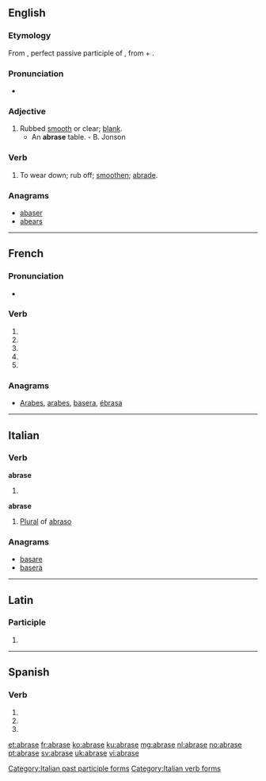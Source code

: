{{also|abrasé}}
==English==

===Etymology===
From {{etyl|la|en}} {{term|abrasus|abrāsus|lang=la}}, perfect passive participle of {{term|abrado|abrādō|abrade|lang=la}}, from {{term|ab||from, away from|lang=la}} + {{term|rado|rādō|lang=la|scrape}}.

===Pronunciation===
* {{a|US}} {{IPA|/ə.ˈbɹeɪz/}}

===Adjective===
{{en-adj|-}}

# Rubbed [[smooth]] or clear; [[blank]].
#* An '''abrase''' table. - B. Jonson

===Verb===
{{en-verb|abras|ing}}

# To wear down; rub off; [[smoothen]]; [[abrade]].

===Anagrams===
* [[abaser#English|abaser]]
* [[abears#English|abears]]

----

==French==

===Pronunciation===
* {{IPA|lang=fr|/a.bʁaz/}}

===Verb===
{{fr-verb-form}}

# {{conjugation of|abraser||1|s|pres|ind|lang=fr}}
# {{conjugation of|abraser||3|s|pres|ind|lang=fr}}
# {{conjugation of|abraser||1|s|pres|sub|lang=fr}}
# {{conjugation of|abraser||1|s|pres|sub|lang=fr}}
# {{conjugation of|abraser||2|s|imp|lang=fr}}

===Anagrams===
* [[Arabes#French|Arabes]], [[arabes#French|arabes]], [[basera#French|basera]], [[ébrasa#French|ébrasa]]

----

==Italian==

===Verb===
'''abrase'''

# {{conjugation of|abradere||3|s|[[past historic]]|lang=it}}

'''abrase''' {{f}}

# [[plural|Plural]] of [[abraso]]

===Anagrams===
* [[basare#Italian|basare]]
* [[baserà#Italian|baserà]]

[[Category:Italian past participle forms]]
[[Category:Italian verb forms]]

----

==Latin==

===Participle===
{{la-part-form|abrāse}}

# {{inflection of|abrasus|abrāsus|voc|m|s|lang=la}}

----

==Spanish==

===Verb===
{{es-verb-form|abrasar}}

# {{es-verb form of|ending=ar|mood=subjunctive|tense=present|pers=1|number=singular|abrasar}}
# {{es-verb form of|ending=ar|mood=subjunctive|tense=present|pers=2|formal=yes|number=singular|abrasar}}
# {{es-verb form of|ending=ar|mood=subjunctive|tense=present|pers=3|number=singular|abrasar}}

[[et:abrase]]
[[fr:abrase]]
[[ko:abrase]]
[[ku:abrase]]
[[mg:abrase]]
[[nl:abrase]]
[[no:abrase]]
[[pt:abrase]]
[[sv:abrase]]
[[uk:abrase]]
[[vi:abrase]]